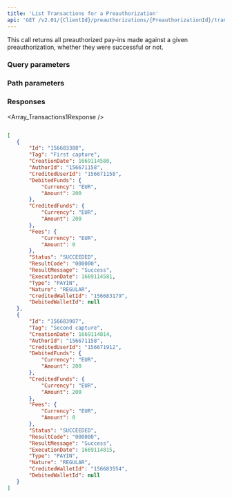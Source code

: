 ```yaml
---
title: 'List Transactions for a Preauthorization'  
api: 'GET /v2.01/{ClientId}/preauthorizations/{PreauthorizationId}/transactions'  
---
```




This call returns all preauthorized pay-ins made against a given preauthorization, whether they were successful or not.  

### Query parameters  

<Status />  

<ResultCode />  

<BeforeDate1 />  

<AfterDate1 />  

<Type />  

<Nature />  

### Path parameters  

<PreauthorizationId />  

### Responses  

<AccordionGroup><Accordion title="200">  

<Array_Transactions1Response /></Accordion></AccordionGroup>  

<ResponseExample>  

```json 200  

[
   {
       "Id": "156683388",
       "Tag": "First capture",
       "CreationDate": 1669114580,
       "AuthorId": "156671158",
       "CreditedUserId": "156671158",
       "DebitedFunds": {
           "Currency": "EUR",
           "Amount": 200
       },
       "CreditedFunds": {
           "Currency": "EUR",
           "Amount": 200
       },
       "Fees": {
           "Currency": "EUR",
           "Amount": 0
       },
       "Status": "SUCCEEDED",
       "ResultCode": "000000",
       "ResultMessage": "Success",
       "ExecutionDate": 1669114581,
       "Type": "PAYIN",
       "Nature": "REGULAR",
       "CreditedWalletId": "156683179",
       "DebitedWalletId": null
   },
   {
       "Id": "156683907",
       "Tag": "Second capture",
       "CreationDate": 1669114814,
       "AuthorId": "156671158",
       "CreditedUserId": "156671912",
       "DebitedFunds": {
           "Currency": "EUR",
           "Amount": 200
       },
       "CreditedFunds": {
           "Currency": "EUR",
           "Amount": 200
       },
       "Fees": {
           "Currency": "EUR",
           "Amount": 0
       },
       "Status": "SUCCEEDED",
       "ResultCode": "000000",
       "ResultMessage": "Success",
       "ExecutionDate": 1669114815,
       "Type": "PAYIN",
       "Nature": "REGULAR",
       "CreditedWalletId": "156683554",
       "DebitedWalletId": null
   }
]  

 ```  

</ResponseExample>  

<RequestExample>  
    <PhpListTransactionsPreauthorization />
    <NodeListTransactionsPreauthorization />
    <RubyListTransactionsPreauthorization />
    <PythonListPreauthorizationTransactions />
</RequestExample>